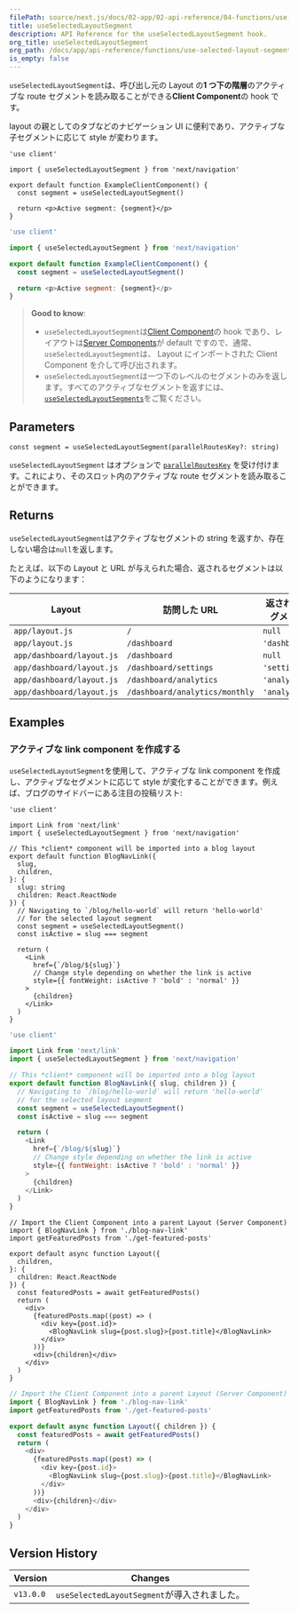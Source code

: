 ```yaml
---
filePath: source/next.js/docs/02-app/02-api-reference/04-functions/use-selected-layout-segment.mdx
title: useSelectedLayoutSegment
description: API Reference for the useSelectedLayoutSegment hook.
org_title: useSelectedLayoutSegment
org_path: /docs/app/api-reference/functions/use-selected-layout-segment
is_empty: false
---
```


`useSelectedLayoutSegment`は、呼び出し元の Layout の**1 つ下の階層**のアクティブな route セグメントを読み取ることができる**Client Component**の hook です。

layout の親としてのタブなどのナビゲーション UI に便利であり、アクティブな子セグメントに応じて style が変わります。

```tsx:app/example-client-component.tsx
'use client'

import { useSelectedLayoutSegment } from 'next/navigation'

export default function ExampleClientComponent() {
  const segment = useSelectedLayoutSegment()

  return <p>Active segment: {segment}</p>
}
```

```jsx:app/example-client-component.js
'use client'

import { useSelectedLayoutSegment } from 'next/navigation'

export default function ExampleClientComponent() {
  const segment = useSelectedLayoutSegment()

  return <p>Active segment: {segment}</p>
}
```

> **Good to know**:
>
> - `useSelectedLayoutSegment`は[Client Component](/ja/javascript/next.js/v14/02-app/01-building-your-application/03-rendering/02-client-components)の hook であり、レイアウトは[Server Components](/ja/javascript/next.js/v14/02-app/01-building-your-application/03-rendering/01-server-components)が default ですので、通常、`useSelectedLayoutSegment`は、 Layout にインポートされた Client Component を介して呼び出されます。
> - `useSelectedLayoutSegment`は一つ下のレベルのセグメントのみを返します。すべてのアクティブなセグメントを返すには、[`useSelectedLayoutSegments`](/ja/javascript/next.js/v14/02-app/02-api-reference/04-functions/use-selected-layout-segments)をご覧ください。

## Parameters

```tsx
const segment = useSelectedLayoutSegment(parallelRoutesKey?: string)
```

`useSelectedLayoutSegment` はオプションで [`parallelRoutesKey`](/ja/javascript/next.js/v14/02-app/01-building-your-application/01-routing/10-parallel-routes#useselectedlayoutsegments) を受け付けます。これにより、そのスロット内のアクティブな route セグメントを読み取ることができます。

## Returns

`useSelectedLayoutSegment`はアクティブなセグメントの string を返すか、存在しない場合は`null`を返します。

たとえば、以下の Layout と URL が与えられた場合、返されるセグメントは以下のようになります：

| Layout                    | 訪問した URL                   | 返されたセグメント |
| ------------------------- | ------------------------------ | ------------------ |
| `app/layout.js`           | `/`                            | `null`             |
| `app/layout.js`           | `/dashboard`                   | `'dashboard'`      |
| `app/dashboard/layout.js` | `/dashboard`                   | `null`             |
| `app/dashboard/layout.js` | `/dashboard/settings`          | `'settings'`       |
| `app/dashboard/layout.js` | `/dashboard/analytics`         | `'analytics'`      |
| `app/dashboard/layout.js` | `/dashboard/analytics/monthly` | `'analytics'`      |

## Examples

### アクティブな link component を作成する

`useSelectedLayoutSegment`を使用して、アクティブな link component を作成し、アクティブなセグメントに応じて style が変化することができます。例えば、ブログのサイドバーにある注目の投稿リスト:

```tsx:app/blog/blog-nav-link.tsx
'use client'

import Link from 'next/link'
import { useSelectedLayoutSegment } from 'next/navigation'

// This *client* component will be imported into a blog layout
export default function BlogNavLink({
  slug,
  children,
}: {
  slug: string
  children: React.ReactNode
}) {
  // Navigating to `/blog/hello-world` will return 'hello-world'
  // for the selected layout segment
  const segment = useSelectedLayoutSegment()
  const isActive = slug === segment

  return (
    <Link
      href={`/blog/${slug}`}
      // Change style depending on whether the link is active
      style={{ fontWeight: isActive ? 'bold' : 'normal' }}
    >
      {children}
    </Link>
  )
}
```

```jsx:app/blog/blog-nav-link.js
'use client'

import Link from 'next/link'
import { useSelectedLayoutSegment } from 'next/navigation'

// This *client* component will be imported into a blog layout
export default function BlogNavLink({ slug, children }) {
  // Navigating to `/blog/hello-world` will return 'hello-world'
  // for the selected layout segment
  const segment = useSelectedLayoutSegment()
  const isActive = slug === segment

  return (
    <Link
      href={`/blog/${slug}`}
      // Change style depending on whether the link is active
      style={{ fontWeight: isActive ? 'bold' : 'normal' }}
    >
      {children}
    </Link>
  )
}
```

```tsx:app/blog/layout.tsx
// Import the Client Component into a parent Layout (Server Component)
import { BlogNavLink } from './blog-nav-link'
import getFeaturedPosts from './get-featured-posts'

export default async function Layout({
  children,
}: {
  children: React.ReactNode
}) {
  const featuredPosts = await getFeaturedPosts()
  return (
    <div>
      {featuredPosts.map((post) => (
        <div key={post.id}>
          <BlogNavLink slug={post.slug}>{post.title}</BlogNavLink>
        </div>
      ))}
      <div>{children}</div>
    </div>
  )
}
```

```jsx:app/blog/layout.js
// Import the Client Component into a parent Layout (Server Component)
import { BlogNavLink } from './blog-nav-link'
import getFeaturedPosts from './get-featured-posts'

export default async function Layout({ children }) {
  const featuredPosts = await getFeaturedPosts()
  return (
    <div>
      {featuredPosts.map((post) => (
        <div key={post.id}>
          <BlogNavLink slug={post.slug}>{post.title}</BlogNavLink>
        </div>
      ))}
      <div>{children}</div>
    </div>
  )
}
```

## Version History

| Version   | Changes                                      |
| --------- | -------------------------------------------- |
| `v13.0.0` | `useSelectedLayoutSegment`が導入されました。 |

